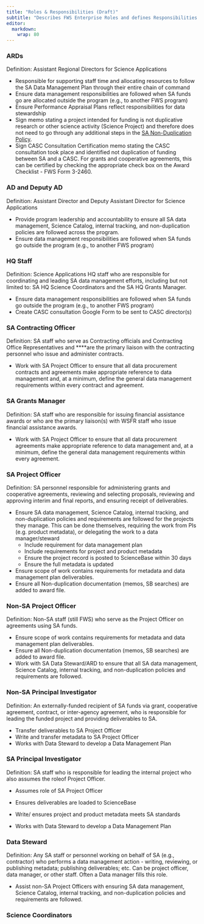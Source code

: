 ```yaml
---
title: "Roles & Responsibilities (Draft)"
subtitle: "Describes FWS Enterprise Roles and defines Responsibilities within SA"
editor: 
  markdown: 
    wrap: 80
---
```


### ARDs

Definition​: Assistant Regional Directors for Science Applications

-   Responsible for supporting staff time and allocating resources to follow
    the SA Data Management Plan through their entire chain of command
-   Ensure data management responsibilities are followed when SA funds go are
    allocated outside the program (e.g., to another FWS program)
-   Ensure Performance Appraisal Plans reflect responsibilities for data
    stewardship
-   Sign ​memo​ stating a project intended for funding is not duplicative
    research or other science activity (Science Project) and therefore does
    not need to go through any additional steps in the [SA Non-Duplication
    Policy](policy-guidance.md).
-   Sign ​CASC Consultation Certification memo​ stating the CASC consultation
    took place and identified not duplication of funding between SA and a
    CASC. For grants and cooperative agreements, this can be certified by
    checking the appropriate check box on the Award Checklist - FWS Form
    3-2460.

### AD and Deputy AD

Definition​: Assistant Director and Deputy Assistant Director for Science
Applications

-   Provide program leadership and accountability to ensure all SA data
    management, Science Catalog, internal tracking, and non-duplication
    policies are followed across the program.
-   Ensure data management responsibilities are followed when SA funds go
    outside the program (e.g., to another FWS program)

### HQ Staff

Definition​: Science Applications HQ staff who are responsible for coordinating
and leading SA data management efforts, including but not limited to: SA HQ
Science Coordinators and the SA HQ Grants Manager.

-   Ensure data management responsibilities are followed when SA funds go
    outside the program (e.g., to another FWS program)
-   Create CASC consultation Google Form to be sent to CASC director(s)

### SA Contracting Officer

Definition​: SA staff who serve as Contracting officials and Contracting Office
Representatives and \*\*\*\*are the primary liaison with the contracting
personnel who issue and administer contracts.

-   Work with SA Project Officer to ensure that all data procurement contracts
    and agreements make appropriate reference to data management and, at a
    minimum, define the general data management requirements within every
    contract and agreement.

### SA Grants Manager

Definition​: SA staff who are responsible for issuing financial assistance
awards or who are the primary liaison(s) with WSFR staff who issue financial
assistance awards.

-   Work with SA Project Officer to ensure that all data procurement
    agreements make appropriate reference to data management and, at a
    minimum, define the general data management requirements within every
    agreement.

### SA Project Officer

Definition​: SA personnel responsible for administering grants and cooperative
agreements, reviewing and selecting proposals, reviewing and approving interim
and final reports, and ensuring receipt of deliverables.

-   Ensure SA data management, Science Catalog, internal tracking, and
    non-duplication policies and requirements are followed for the projects
    they manage. This can be done themselves, requiring the work from PIs
    (e.g. product metadata), or delegating the work to a data manager/steward
    -   Include requirement for data management plan
    -   Include requirements for project and product metadata
    -   Ensure the project record is posted to ScienceBase within 30 days
    -   Ensure the full metadata is updated
-   Ensure scope of work contains requirements for metadata and data
    management plan deliverables.
-   Ensure all Non-duplication documentation (memos, SB searches) are added to
    award file.

### Non-SA Project Officer

Definition​: Non-SA staff (still FWS) who serve as the Project Officer on
agreements using SA funds.

-   Ensure scope of work contains requirements for metadata and data
    management plan deliverables.
-   Ensure all Non-duplication documentation (memos, SB searches) are added to
    award file.
-   Work with SA Data Steward/ARD to ensure that all SA data management,
    Science Catalog, internal tracking, and non-duplication policies and
    requirements are followed.

### Non-SA Principal Investigator

Definition​: An externally-funded recipient of SA funds via grant, cooperative
agreement, contract, or inter-agency agreement, who is responsible for leading
the funded project and providing deliverables to SA.

-   Transfer deliverables to SA Project Officer
-   Write and transfer metadata to SA Project Officer
-   Works with Data Steward to develop a Data Management Plan

### SA Principal Investigator

Definition​: SA staff who is responsible for leading the internal project who
also assumes the roleof Project Officer.

-   Assumes role of SA Project Officer

-   Ensures deliverables are loaded to ScienceBase

-   Write/ ensures project and product metadata meets SA standards

-   Works with Data Steward to develop a Data Management Plan

### Data Steward

Definition​: Any SA staff or personnel working on behalf of SA (e.g.,
contractor) who performs a data management action - writing, reviewing, or
publishing metadata; publishing deliverables; etc. Can be project officer,
data manager, or other staff. Often a Data manager fills this role.

-   Assist non-SA Project Officers with ensuring SA data management, Science
    Catalog, internal tracking, and non-duplication policies and requirements
    are followed.

### Science Coordinators
